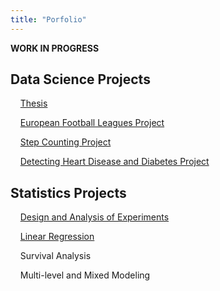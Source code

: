 ```yaml
---
title: "Porfolio"
---
```


**WORK IN PROGRESS**

## Data Science Projects

\   \   [Thesis](thesis.qmd)
  
\   \   [European Football Leagues Project](efl_proj.qmd)
  
\   \   [Step Counting Project](step_count.qmd)

\   \   [Detecting Heart Disease and Diabetes Project](hd_diab.qmd)

## Statistics Projects

\   \   [Design and Analysis of Experiments](doe.qmd)

\   \   [Linear Regression](lreg.qmd)

\   \   Survival Analysis

\   \   Multi-level and Mixed Modeling
